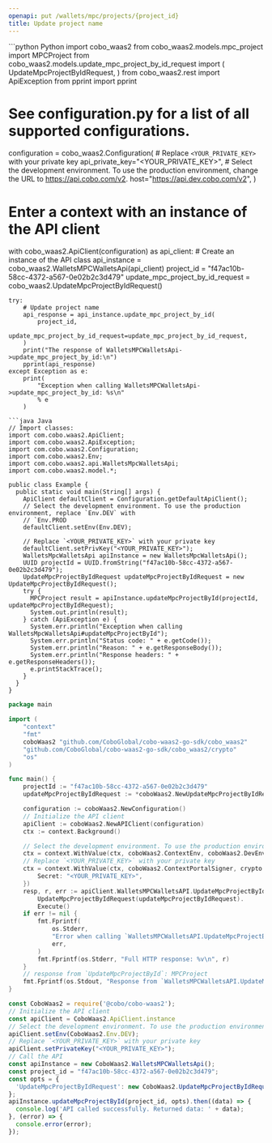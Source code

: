 ```yaml
---
openapi: put /wallets/mpc/projects/{project_id}
title: Update project name
---
```


<RequestExample>
```python Python
import cobo_waas2
from cobo_waas2.models.mpc_project import MPCProject
from cobo_waas2.models.update_mpc_project_by_id_request import (
    UpdateMpcProjectByIdRequest,
)
from cobo_waas2.rest import ApiException
from pprint import pprint

# See configuration.py for a list of all supported configurations.
configuration = cobo_waas2.Configuration(
    # Replace `<YOUR_PRIVATE_KEY>` with your private key
    api_private_key="<YOUR_PRIVATE_KEY>",
    # Select the development environment. To use the production environment, change the URL to https://api.cobo.com/v2.
    host="https://api.dev.cobo.com/v2",
)
# Enter a context with an instance of the API client
with cobo_waas2.ApiClient(configuration) as api_client:
    # Create an instance of the API class
    api_instance = cobo_waas2.WalletsMPCWalletsApi(api_client)
    project_id = "f47ac10b-58cc-4372-a567-0e02b2c3d479"
    update_mpc_project_by_id_request = cobo_waas2.UpdateMpcProjectByIdRequest()

    try:
        # Update project name
        api_response = api_instance.update_mpc_project_by_id(
            project_id,
            update_mpc_project_by_id_request=update_mpc_project_by_id_request,
        )
        print("The response of WalletsMPCWalletsApi->update_mpc_project_by_id:\n")
        pprint(api_response)
    except Exception as e:
        print(
            "Exception when calling WalletsMPCWalletsApi->update_mpc_project_by_id: %s\n"
            % e
        )

```
```java Java
// Import classes:
import com.cobo.waas2.ApiClient;
import com.cobo.waas2.ApiException;
import com.cobo.waas2.Configuration;
import com.cobo.waas2.Env;
import com.cobo.waas2.api.WalletsMpcWalletsApi;
import com.cobo.waas2.model.*;

public class Example {
  public static void main(String[] args) {
    ApiClient defaultClient = Configuration.getDefaultApiClient();
    // Select the development environment. To use the production environment, replace `Env.DEV` with
    // `Env.PROD
    defaultClient.setEnv(Env.DEV);

    // Replace `<YOUR_PRIVATE_KEY>` with your private key
    defaultClient.setPrivKey("<YOUR_PRIVATE_KEY>");
    WalletsMpcWalletsApi apiInstance = new WalletsMpcWalletsApi();
    UUID projectId = UUID.fromString("f47ac10b-58cc-4372-a567-0e02b2c3d479");
    UpdateMpcProjectByIdRequest updateMpcProjectByIdRequest = new UpdateMpcProjectByIdRequest();
    try {
      MPCProject result = apiInstance.updateMpcProjectById(projectId, updateMpcProjectByIdRequest);
      System.out.println(result);
    } catch (ApiException e) {
      System.err.println("Exception when calling WalletsMpcWalletsApi#updateMpcProjectById");
      System.err.println("Status code: " + e.getCode());
      System.err.println("Reason: " + e.getResponseBody());
      System.err.println("Response headers: " + e.getResponseHeaders());
      e.printStackTrace();
    }
  }
}

```
```go Go
package main

import (
	"context"
	"fmt"
	coboWaas2 "github.com/CoboGlobal/cobo-waas2-go-sdk/cobo_waas2"
	"github.com/CoboGlobal/cobo-waas2-go-sdk/cobo_waas2/crypto"
	"os"
)

func main() {
	projectId := "f47ac10b-58cc-4372-a567-0e02b2c3d479"
	updateMpcProjectByIdRequest := *coboWaas2.NewUpdateMpcProjectByIdRequest("New project name")

	configuration := coboWaas2.NewConfiguration()
	// Initialize the API client
	apiClient := coboWaas2.NewAPIClient(configuration)
	ctx := context.Background()

	// Select the development environment. To use the production environment, replace coboWaas2.DevEnv with coboWaas2.ProdEnv
	ctx = context.WithValue(ctx, coboWaas2.ContextEnv, coboWaas2.DevEnv)
	// Replace `<YOUR_PRIVATE_KEY>` with your private key
	ctx = context.WithValue(ctx, coboWaas2.ContextPortalSigner, crypto.Ed25519Signer{
		Secret: "<YOUR_PRIVATE_KEY>",
	})
	resp, r, err := apiClient.WalletsMPCWalletsAPI.UpdateMpcProjectById(ctx, projectId).
		UpdateMpcProjectByIdRequest(updateMpcProjectByIdRequest).
		Execute()
	if err != nil {
		fmt.Fprintf(
			os.Stderr,
			"Error when calling `WalletsMPCWalletsAPI.UpdateMpcProjectById``: %v\n",
			err,
		)
		fmt.Fprintf(os.Stderr, "Full HTTP response: %v\n", r)
	}
	// response from `UpdateMpcProjectById`: MPCProject
	fmt.Fprintf(os.Stdout, "Response from `WalletsMPCWalletsAPI.UpdateMpcProjectById`: %v\n", resp)
}

```
```javascript JavaScript
const CoboWaas2 = require('@cobo/cobo-waas2');
// Initialize the API client
const apiClient = CoboWaas2.ApiClient.instance
// Select the development environment. To use the production environment, replace `Env.DEV` with `Env.PROD`
apiClient.setEnv(CoboWaas2.Env.DEV);
// Replace `<YOUR_PRIVATE_KEY>` with your private key
apiClient.setPrivateKey("<YOUR_PRIVATE_KEY>");
// Call the API
const apiInstance = new CoboWaas2.WalletsMPCWalletsApi();
const project_id = "f47ac10b-58cc-4372-a567-0e02b2c3d479";
const opts = {
  'UpdateMpcProjectByIdRequest': new CoboWaas2.UpdateMpcProjectByIdRequest()
};
apiInstance.updateMpcProjectById(project_id, opts).then((data) => {
  console.log('API called successfully. Returned data: ' + data);
}, (error) => {
  console.error(error);
});
```
</RequestExample>